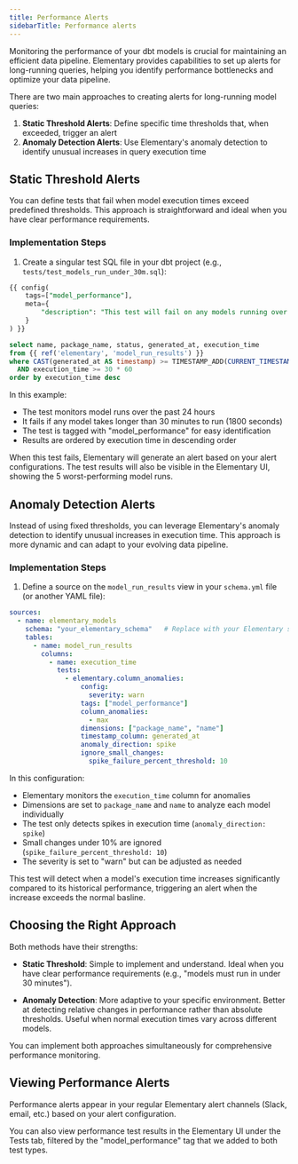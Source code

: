 ```yaml
---
title: Performance Alerts
sidebarTitle: Performance alerts
---
```


Monitoring the performance of your dbt models is crucial for maintaining an efficient data pipeline. Elementary provides capabilities to set up alerts for long-running queries, helping you identify performance bottlenecks and optimize your data pipeline.

There are two main approaches to creating alerts for long-running model queries:

1. **Static Threshold Alerts**: Define specific time thresholds that, when exceeded, trigger an alert
2. **Anomaly Detection Alerts**: Use Elementary's anomaly detection to identify unusual increases in query execution time

## Static Threshold Alerts

You can define tests that fail when model execution times exceed predefined thresholds. This approach is straightforward and ideal when you have clear performance requirements.

### Implementation Steps

1. Create a singular test SQL file in your dbt project (e.g., `tests/test_models_run_under_30m.sql`):

```sql
{{ config(
    tags=["model_performance"],
    meta={
        "description": "This test will fail on any models running over 30 minutes within the last 24 hours"
    }
) }}

select name, package_name, status, generated_at, execution_time
from {{ ref('elementary', 'model_run_results') }}
where CAST(generated_at AS timestamp) >= TIMESTAMP_ADD(CURRENT_TIMESTAMP(), INTERVAL -1 day) 
  AND execution_time >= 30 * 60
order by execution_time desc
```

In this example:
- The test monitors model runs over the past 24 hours
- It fails if any model takes longer than 30 minutes to run (1800 seconds)
- The test is tagged with "model_performance" for easy identification
- Results are ordered by execution time in descending order

When this test fails, Elementary will generate an alert based on your alert configurations. The test results will also be visible in the Elementary UI, showing the 5 worst-performing model runs.

## Anomaly Detection Alerts

Instead of using fixed thresholds, you can leverage Elementary's anomaly detection to identify unusual increases in execution time. This approach is more dynamic and can adapt to your evolving data pipeline.

### Implementation Steps

1. Define a source on the `model_run_results` view in your `schema.yml` file (or another YAML file):

```yaml
sources:
  - name: elementary_models
    schema: "your_elementary_schema"   # Replace with your Elementary schema name
    tables:
      - name: model_run_results
        columns:
          - name: execution_time    
            tests:
              - elementary.column_anomalies:
                  config:
                    severity: warn
                  tags: ["model_performance"]
                  column_anomalies:
                    - max
                  dimensions: ["package_name", "name"]
                  timestamp_column: generated_at
                  anomaly_direction: spike
                  ignore_small_changes:
                    spike_failure_percent_threshold: 10
```

In this configuration:
- Elementary monitors the `execution_time` column for anomalies
- Dimensions are set to `package_name` and `name` to analyze each model individually
- The test only detects spikes in execution time (`anomaly_direction: spike`)
- Small changes under 10% are ignored (`spike_failure_percent_threshold: 10`)
- The severity is set to "warn" but can be adjusted as needed

This test will detect when a model's execution time increases significantly compared to its historical performance, triggering an alert when the increase exceeds the normal basline.

## Choosing the Right Approach

Both methods have their strengths:

- **Static Threshold**: Simple to implement and understand. Ideal when you have clear performance requirements (e.g., "models must run in under 30 minutes").

- **Anomaly Detection**: More adaptive to your specific environment. Better at detecting relative changes in performance rather than absolute thresholds. Useful when normal execution times vary across different models.

You can implement both approaches simultaneously for comprehensive performance monitoring.

## Viewing Performance Alerts

Performance alerts appear in your regular Elementary alert channels (Slack, email, etc.) based on your alert configuration.

You can also view performance test results in the Elementary UI under the Tests tab, filtered by the "model_performance" tag that we added to both test types.
